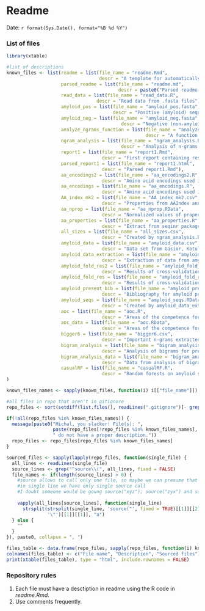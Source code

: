 Readme
========================================================

Date: `r format(Sys.Date(), format="%B %d %Y")`

### List of files

```r
library(xtable)

#list of descriptions
known_files <- list(readme = list(file_name = "readme.Rmd",
                                  descr = "A template for automatically generated readme. Date and list of file included."),
                    parsed_readme = list(file_name = "readme.md",
                                         descr = paste0("Parsed readme.Rmd")),
                    read_data = list(file_name = "read_data.R",
                                 descr = "Read data from .fasta files"),
                    amyloid_pos = list(file_name = "amyloid_pos.fasta",
                                       descr = "Positive (amyloid) sequences."),
                    amyloid_neg = list(file_name = "amyloid_neg.fasta",
                                          descr = "Negative (non-amyloid) sequences."),
                    analyze_ngrams_function = list(file_name = "analyze_ngrams_function.R",
                                                   descr = "A function that extracts important n-grams and calculate their frequency."),
                    ngram_analysis = list(file_name = "ngram_analysis.R",
                                          descr = "Analysis of n-grams extracted from amyloids. The analysis was performed separately for several groups of peptides."), 
                    report1 = list(file_name = "report1.Rmd",
                                   descr = "First report containing results from ngram_analysis.R"),
                    parsed_report1 = list(file_name = "report1.html",
                                   descr = "Parsed report1.Rmd"),
                    aa_encodings2 = list(file_name = "aa_encodings2.R",
                                   descr = "Amino acid encodings used in the report3. Uses AAIndex database."),
                    aa_encodings = list(file_name = "aa_encodings.R",
                                   descr = "Amino acid encodings used in the report2. Uses some older variant AAIndex database (?)."),
                    AA_index_mk2 = list(file_name = "AA_index_mk2.csv",
                                   descr = "Properties from AAIndex annotated by MK."),
                    aa_nprop = list(file_name = "aa_nprop.RData",
                                   descr = "Normalized values of properties from AAIndex."),
                    aa_properties = list(file_name = "aa_properties.R",
                                   descr = "Extract from seqinr package AAIndex data, annotate it partially and save."),
                    all_sizes = list(file_name = "all_sizes.csv",
                                   descr = "Created by ngram_analysis.R, contains important n-grams and their properties in amyloids and non-amyloids."),
                    amyloid_data = list(file_name = "amyloid_data.csv",
                                   descr = "Data set from Gasior, Kotulska 2015."),
                    amyloid_data_extraction = list(file_name = "amyloid_data_extraction.R",
                                   descr = "Extraction of data from amyloid_data.csv, some machine learning. Done for presentation.Rnw"),
                    amyloid_fold_res2 = list(file_name = "amyloid_fold_res2.RData",
                                   descr = "Results of cross-validation of the amyloid data done for report3."),
                    amyloid_fold_res = list(file_name = "amyloid_fold_res.RData",
                                   descr = "Results of cross-validation of the amyloid data done for report2."),
                    amyloid_present_bib = list(file_name = "amyloid_present.bib",
                                   descr = "Bibliography for amyloid presentation."),
                    amyloid_seqs = list(file_name = "amyloid_seqs.RData",
                                   descr = "Created by amyloid_data_extraction.R and used in presentation."),
                    aoc = list(file_name = "aoc.R",
                                   descr = "Areas of the competence for classifiers."),
                    aoc_data = list(file_name = "aoc.RData",
                                   descr = "Areas of the competence for classifiers - data for presentation."),
                    bigger6 = list(file_name = "bigger6.csv",
                                   descr = "Important n-grams extracted from sequences longer than 6."),
                    bigram_analysis = list(file_name = "bigram_analysis.R",
                                   descr = "Analysis of bigrams for presentation."),
                    bigram_analysis_data = list(file_name = "bigram_analysis.RData",
                                   descr = "Data from analysis of bigrams for presentation."),
                    casualRF = list(file_name = "casualRF.R",
                                   descr = "Random forests on amyloid sequences without encoding.")
)

known_files_names <- sapply(known_files, function(i) i[["file_name"]])

#all files in repo that aren't in gitignore
repo_files <- sort(setdiff(list.files(), readLines(".gitignore")[- grep("^\\.", readLines(".gitignore"))]))

if(!all(repo_files %in% known_files_names)) {
  message(paste0("Michal, you slacker! File(s): ",
                 paste(repo_files[!repo_files %in% known_files_names], collapse = ", "), 
                 " do not have a proper description."))
  repo_files <- repo_files[repo_files %in% known_files_names]
}

sourced_files <- sapply(lapply(repo_files, function(single_file) {
  all_lines <- readLines(single_file)
  source_lines <- grep("^source\\(", all_lines, fixed = FALSE)
  file_names <- if(length(source_lines) > 0) {
    #source allows to call only one file, so maybe we can presume that
    #in single line we have only single source call
    #I doubt someone would be goung source("xyz"); source("zyx") and so on in a single line
    
    vapply(all_lines[source_lines], function(single_line)
      strsplit(strsplit(single_line, 'source("', fixed = TRUE)[[1]][[2]],
               '\"')[[1]][[1]], "a")
  } else {
    ""
  }
}), paste0, collapse = ", ")

files_table <- data.frame(repo_files, sapply(repo_files, function(i) known_files[[which(i == known_files_names)]][["descr"]]), sourced_files)
colnames(files_table) <- c("File name", "Description", "Sourced files")
print(xtable(files_table), type = "html", include.rownames = FALSE)
```

### Repository rules
1. Each file must have a desctiption in readme using the R code in *readme.Rmd*.
2. Use comments frequently.
